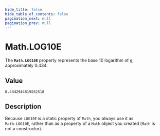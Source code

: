 ```yaml
---
hide_title: false
hide_table_of_contents: false
pagination_next: null
pagination_prev: null
---
```

# Math.LOG10E

The **`Math.LOG10E`** property represents the base 10 logarithm of [e](./E.mdx), approximately 0.434.

## Value

`0.4342944819032518`

## Description

Because `LOG10E` is a static property of `Math`, you always use it as `Math.LOG10E`, rather than as a property of a `Math` object you created (`Math` is not a constructor).
